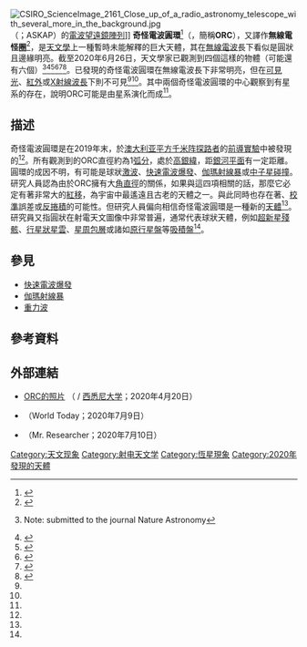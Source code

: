 {{noteTA
| G1 = Astronomy
| G2 = Physics
}}
[[File:CSIRO_ScienceImage_2161_Close_up_of_a_radio_astronomy_telescope_with_several_more_in_the_background.jpg|thumb]]（{{lang|en|Australian Square Kilometre Array Pathfinder}}；ASKAP）的[[電波望遠鏡|電波望遠鏡陣列]]]]
'''奇怪電波圓環'''<ref>{{cite news |title=天文學家震驚！ 宇宙中出現4個從未發現過的物體 |url=https://news.ltn.com.tw/news/world/breakingnews/3224368 |date=2020-07-10 |work=[[自由時報|自由時報]] |accessdate=2020-07-16 |archive-date=2020-07-16 |archive-url=https://web.archive.org/web/20200716192145/https://news.ltn.com.tw/news/world/breakingnews/3224368 |dead-url=no }}</ref>（{{lang-en|Odd radio circle}}，簡稱'''ORC'''），又譯作'''無線電怪圈'''<ref>{{cite news |url=https://www.epochtimes.com/b5/22/5/18/n13739537.htm |title=天文學家發現神祕環形天體 或為星際間產物 |newspaper=[[大纪元时报|大纪元时报]] |date=2022-05-18 |access-date=2022-05-19 |language=zh-hant |archive-date=2022-05-21 |archive-url=https://web.archive.org/web/20220521145359/https://www.epochtimes.com/b5/22/5/18/n13739537.htm }}</ref>，是[[天文學|天文學]]上一種暫時未能解釋的巨大天體，其在[[無線電波|無線電波]]長下看似是圓狀且邊緣明亮。截至2020年6月26日，天文學家已觀測到四個這樣的物體（可能還有六個）<ref name="ARX-20200726">{{cite journal |author=Norris, Ray P. |display-authors=et al. |title=Unexpected Circular Radio Objects at High Galactic Latitude |url=https://arxiv.org/abs/2006.14805 |date=2020-06-26 |journal=[[arxiv|arxiv]] |arxiv=2006.14805v1 |accessdate=2020-07-09 |archive-date=2020-07-08 |archive-url=https://web.archive.org/web/20200708192619/https://arxiv.org/abs/2006.14805 |dead-url=no }}Note: submitted to the journal Nature Astronomy</ref><ref name="LS-20200709">{{cite news |last=Johnson-Groh |first=Mara |title=4 mysterious objects spotted in deep space are unlike anything ever seen |url=https://www.livescience.com/circular-radio-objects-space.html |date=2020-07-08 |work=Live Science |accessdate=2020-07-09 |archive-date=2020-07-09 |archive-url=https://web.archive.org/web/20200709043520/https://www.livescience.com/circular-radio-objects-space.html |dead-url=no }}</ref><ref name="NS-20200703">{{cite news |last=Murugesu |first=Jason Arunn |title=Circles in space made of radio waves are like nothing we've ever seen |url=https://www.newscientist.com/article/2247978-circles-in-space-made-of-radio-waves-are-like-nothing-weve-ever-seen/ |date=2020-07-03 |work=[[New_Scientist|New Scientist]] |accessdate=2020-07-09 |archive-date=2020-07-08 |archive-url=https://web.archive.org/web/20200708183312/https://www.newscientist.com/article/2247978-circles-in-space-made-of-radio-waves-are-like-nothing-weve-ever-seen/ |dead-url=no }}</ref><ref name="SA-20200709">{{cite news |last=Starr |first=Michelle |title=Astronomers Detect Unexpected Class of Mysterious Circular Objects in Space |url=https://www.sciencealert.com/mysterious-unidentified-circles-have-been-found-in-space |date=2020-07-09 |work=ScienceAlert.com |accessdate=2020-07-09 |archive-date=2020-07-09 |archive-url=https://web.archive.org/web/20200709210958/https://www.sciencealert.com/mysterious-unidentified-circles-have-been-found-in-space |dead-url=no }}</ref><ref name="NW-20200709">{{cite news |last=Osborne |first=Hannah |title='Odd' Circles of Radio Waves Coming from Unknown Cosmic Source Discovered |url=https://www.newsweek.com/circle-radio-waves-space-source-unknown-1516549 |date=2020-07-09 |work=[[Newsweek|Newsweek]] |accessdate=2020-07-10 |archive-date=2020-07-09 |archive-url=https://web.archive.org/web/20200709150825/https://www.newsweek.com/circle-radio-waves-space-source-unknown-1516549 |dead-url=no }}</ref><ref name="VICE-20200710">{{cite news |last=Ferreira |first=Becky |title=Scientists Discover Unexplained Glowing Circles of Energy in Space - Scientists believe they have likely discovered a new and unexplained class of space object: the Odd Radio Circle, or ORC. |url=https://www.vice.com/en_us/article/qj4z8w/scientists-discover-unexplained-glowing-circles-of-energy-in-space |date=2020-07-10 |work=[[Vice_(雜誌)|Vice]] |accessdate=2020-07-11 |archive-date=2020-07-11 |archive-url=https://web.archive.org/web/20200711033706/https://www.vice.com/en_us/article/qj4z8w/scientists-discover-unexplained-glowing-circles-of-energy-in-space |dead-url=no }}</ref>。已發現的奇怪電波圓環在無線電波長下非常明亮，但在[[可見光|可見光]]、[[紅外線|紅外]]或[[X射線|X射線]][[波長|波長]]下則不可見<ref name="ARX-20200726" /><ref name="LS-20200709" />。其中兩個奇怪電波圓環的中心觀察到有星系的存在，說明ORC可能是由星系演化而成<ref name="LS-20200709" />。

== 描述 ==
奇怪電波圓環是在2019年末，於[[澳大利亚平方千米阵探路者|澳大利亚平方千米阵探路者]]的{{link-en|宇宙進化圖計劃|Evolutionary Map of the Universe}}[[前導實驗|前導實驗]]中被發現的<ref name="ARX-20200726"/>。所有觀測到的ORC直徑約為1[[弧分|弧分]]，處於[[銀道坐標系|高銀緯]]，距[[銀河平面|銀河平面]]有一定距離。圓環的成因不明，有可能是球狀[[激波|激波]]、[[快速電波爆發|快速電波爆發]]、[[伽瑪射線暴|伽瑪射線暴]]或[[中子星碰撞|中子星碰撞]]。研究人員認為由於ORC擁有大[[角直徑|角直徑]]的關係，如果與這四項相關的話，那麼它必定有著非常大的[[紅移|紅移]]，為宇宙中最遙遠且古老的天體之一。與此同時也存在著{{link-en|資料偽缺陷|Artifact (error)}}、[[校準|校準]]誤差或[[反捲積|反捲積]]的可能性。但研究人員偏向相信奇怪電波圓環是一種新的[[天體|天體]]<ref name="SA-20200709" />。研究員又指圓狀在射電天文圖像中非常普遍，通常代表球狀天體，例如[[超新星殘骸|超新星殘骸]]、[[行星狀星雲|行星狀星雲]]、[[星周包層|星周包層]]或諸如[[原行星盤|原行星盤]]等[[吸積盤|吸積盤]]<ref name="SA-20200709" />。

== 參見 ==
* [[快速電波爆發|快速電波爆發]]
* [[伽瑪射線暴|伽瑪射線暴]]
* [[引力波|重力波]]

== 參考資料 ==
{{Reflist|30em}}

== 外部連結 ==
* [https://indico.cta-observatory.org/event/2684/contributions/23692/attachments/17300/22923/CTA-Oz_April20_ORC_2.pdf ORC的照片]{{Wayback|url=https://indico.cta-observatory.org/event/2684/contributions/23692/attachments/17300/22923/CTA-Oz_April20_ORC_2.pdf |date=20200709212553 }} （{{link-en|切倫科夫望遠鏡陣列|Cherenkov Telescope Array|CTA天文台}} / [[西悉尼大学|西悉尼大学]]；2020年4月20日）
* {{youtube|GL39Mwe5BBw|Video (8:37): ORCs}}（World Today；2020年7月9日）
* {{youtube|-Fv6OrOPNuw|Video (2:24): ORCs}}（Mr. Researcher；2020年7月10日）
{{無線電天文學}}
{{portal bar|天文學|物理學|太空}}

[[Category:天文现象|Category:天文现象]]
[[Category:射电天文学|Category:射电天文学]]
[[Category:恆星現象|Category:恆星現象]]
[[Category:2020年發現的天體|Category:2020年發現的天體]]